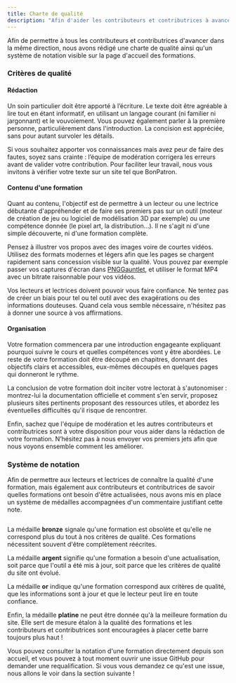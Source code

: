 ```yaml
---
title: Charte de qualité
description: "Afin d'aider les contributeurs et contributrices à avancer dans la même direction, voici la charte de qualité et le système de notation des formations."
---
```


Afin de permettre à tous les contributeurs et contributrices d'avancer dans la même direction, nous avons rédigé une charte de qualité ainsi qu'un système de notation visible sur la page d'accueil des formations.

### Critères de qualité

#### Rédaction

Un soin particulier doit être apporté à l’écriture. Le texte doit être agréable à lire tout en étant informatif, en utilisant un langage courant (ni familier ni jargonnant) et le vouvoiement. Vous pouvez également parler à la première personne, particulièrement dans l'introduction. La concision est appréciée, sans pour autant survoler les détails.

Si vous souhaitez apporter vos connaissances mais avez peur de faire des fautes, soyez sans crainte : l’équipe de modération corrigera les erreurs avant de valider votre contribution. Pour faciliter leur travail, nous vous invitons à vérifier votre texte sur un site tel que BonPatron.

#### Contenu d'une formation

Quant au contenu, l'objectif est de permettre à un lecteur ou une lectrice débutante d'appréhender et de faire ses premiers pas sur un outil (moteur de création de jeu ou logiciel de modélisation 3D par exemple) ou une compétence donnée (le pixel art, la distribution...). Il ne s'agit ni d'une simple découverte, ni d'une formation complète.

Pensez à illustrer vos propos avec des images voire de courtes vidéos. Utilisez des formats modernes et légers afin que les pages se chargent rapidement sans concession visible sur la qualité. Vous pouvez par exemple passer vos captures d'écran dans [PNGGauntlet](https://pnggauntlet.com/), et utiliser le format MP4 avec un bitrate raisonnable pour vos vidéos.

Vos lecteurs et lectrices doivent pouvoir vous faire confiance. Ne tentez pas de créer un biais pour tel ou tel outil avec des exagérations ou des informations douteuses. Quand cela vous semble nécessaire, n'hésitez pas à donner une source à vos affirmations.

#### Organisation

Votre formation commencera par une introduction engageante expliquant pourquoi suivre le cours et quelles compétences vont y être abordées. Le reste de votre formation doit être découpé en chapitres, donnant des objectifs clairs et accessibles, eux-mêmes découpés en quelques pages qui donneront le rythme.

La conclusion de votre formation doit inciter votre lectorat à s'autonomiser : montrez-lui la documentation officielle et comment s'en servir, proposez plusieurs sites pertinents proposant des ressources utiles, et abordez les éventuelles difficultés qu'il risque de rencontrer.

Enfin, sachez que l'équipe de modération et les autres contributeurs et contributrices sont à votre disposition pour vous aider dans la rédaction de votre formation. N’hésitez pas à nous envoyer vos premiers jets afin que nous voyons ensemble comment les améliorer.

### Système de notation

Afin de permettre aux lecteurs et lectrices de connaître la qualité d'une formation, mais également aux contributeurs et contributrices de savoir quelles formations ont besoin d'être actualisées, nous avons mis en place un système de médailles accompagnées d'un commentaire justifiant cette note.

<Image src="medailles.png" alt="" />

La médaille **bronze** signale qu'une formation est obsolète et qu'elle ne correspond plus du tout à nos critères de qualité. Ces formations nécessitent souvent d'être complètement réécrites.

La médaille **argent** signifie qu'une formation a besoin d'une actualisation, soit parce que l'outil a été mis à jour, soit parce que les critères de qualité du site ont évolué.

La médaille **or** indique qu'une formation correspond aux critères de qualité, que les informations sont à jour et que le lecteur peut lire en toute confiance.

Enfin, la médaille **platine** ne peut être donnée qu'à la meilleure formation du site. Elle sert de mesure étalon à la qualité des formations et les contributeurs et contributrices sont encouragées à placer cette barre toujours plus haut !

Vous pouvez consulter la notation d'une formation directement depuis son accueil, et vous pouvez à tout moment ouvrir une issue GitHub pour demander une requalification. Si vous vous demandez ce qu'est une issue, nous allons le voir dans la section suivante !
